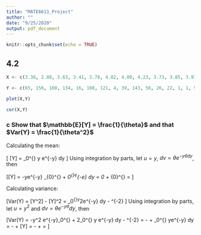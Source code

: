 ```yaml
---
title: "MATE6611_Project"
author: ""
date: "9/25/2020"
output: pdf_document
---
```


```r
knitr::opts_chunk$set(echo = TRUE)
```

## 4.2


```r
X <- c(3.36, 2.88, 3.63, 3.41, 3.78, 4.02, 4.00, 4.23, 3.73, 3.85, 3.97, 4.51, 4.54, 5.00, 5.00, 4.72, 5.00)

Y <- c(65, 156, 100, 134, 16, 108, 121, 4, 39, 143, 56, 26, 22, 1, 1, 5, 65)

plot(X,Y)

cor(X,Y)
```





### c Show that $\mathbb{E}[Y] = \frac{1}{\theta}$ and that $Var(Y) = \frac{1}{\theta^2}$

Calculating the mean:

\[ \mathbb{E}[Y] = \int_0^{\infty} y \theta e^{-y\theta} dy \]
Using integration by parts, let $u=y$, $dv = \theta e^{-y\theta dy}$, then

\[\mathbb{E}[Y] = -ye^{-y\theta} \biggr\rvert_{0}^{\infty} + \int_0^{\infty}e^{-e\theta} dy = 0 + \frac{-e^{-y\theta}}{\theta}\biggr\rvert_{0}^{\infty} = \frac{1}{\theta}\]

Calculating variance:

\[Var(Y) = \mathbb{E}[Y^2] - \mathbb{E}[Y]^2 = \int_0^{\infty}y^2\theta e^{-y\theta} dy - \theta^{-2}  \]
Using integration by parts, let $u = y^2$ and $dv = \theta e^{-y\theta} dy$, then

\[Var(Y) = -y^2 e^{-y\theta}\biggr\rvert_0^{\infty} + 2\int_0^{\infty} y e^{-y\theta} dy - \theta^{-2} = -\frac{1}{\theta^2} + \frac{2}{\theta} \int_0^{\infty} y\theta e^{-y\theta} dy = -\frac{1}{\theta^2} + \frac{2}{\theta}\mathbb{E}[Y] = -\frac{1}{\theta^2} + \frac{2}{\theta^2} = \frac{1}{\theta^2} \]


